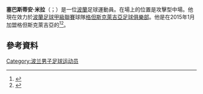'''塞巴斯蒂安·米拉'''（{{lang-pl|Sebastian Mila}}；{{bd|1982年|7月10日}}）是一位[[波蘭|波蘭]]足球運動員。在場上的位置是攻擊型中場。他現在效力於[[波蘭足球甲級聯賽|波蘭足球甲級聯賽]]球隊[[格但斯克萊吉亞足球俱樂部|格但斯克萊吉亞足球俱樂部]]。他是在2015年1月加盟格但斯克萊吉亞的<ref>{{cite web|publisher=''Sklady.hostmix.pl''|title=Lechia Gdansk 2014/15|url=http://sklady.hostmix.pl/infopage.php?id=7985|accessdate=1 February 2015|archive-url=https://web.archive.org/web/20150201221241/http://sklady.hostmix.pl/infopage.php?id=7985|archive-date=2015-02-01|dead-url=yes}}</ref><ref>{{cite web|publisher=''Wirtualna Polska''|title=Oficjalnie: Mila w Lechii|url=http://sport.wp.pl/kat,97434,title,Oficjalnie-Mila-w-Lechii,wid,17198672,wiadomosc.html?ticaid=114445&_ticrsn=3|accessdate=1 February 2015}}</ref>。
==參考資料==
{{Reflist}}

{{2006年世界盃足球賽波蘭參賽名單}}
{{DEFAULTSORT:Mila, Sebastian}}
[[Category:波兰男子足球运动员|Category:波兰男子足球运动员]]